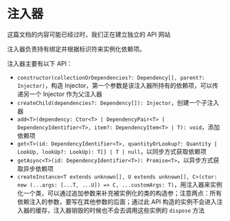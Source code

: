 
# 注入器

<Callout>
这篇文档的内容可能已经过时，我们正在建立独立的 API 网站
</Callout>

注入器负责持有绑定并根据标识符来实例化依赖项。

注入器主要有以下 API：

* `constructor(collectionOrDependencies?: Dependency[], parent?: Injector)`，构造 Injector，第一个参数是该注入器所持有的依赖项，可以传递另一个 Injector 作为父注入器
* `createChild(dependencies?: Dependency[]): Injector`，创建一个子注入器
* `add<T>(dependency: Ctor<T> | DependencyPair<T> | DependencyIdentifier<T>, item?: DependencyItem<T> | T): void`，添加依赖项
* `get<T>(id: DependencyIdentifier<T>, quantityOrLookup?: Quantity | LookUp, lookUp?: LookUp): T[] | T | null`，以同步方式获取依赖项
* `getAsync<T>(id: DependencyIdentifier<T>): Promise<T>`，以异步方式获取异步依赖项
* `createInstance<T extends unknown[], U extends unknown[], C>(ctor: new (...args: [...T, ...U]) => C, ...customArgs: T)`，用注入器来实例化一个类，可以通过追加参数来补充被实例化的类的构造参；注意两点：所有依赖注入的参数，要写在其他参数的后面；通过此 API 构造的实例不会进入注入器的缓存，注入器销毁的时候也不会去调用这些实例的 `dispose` 方法
